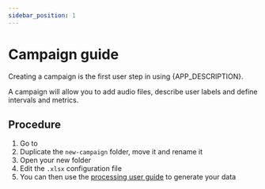 ```yaml
---
sidebar_position: 1
---
```



# Campaign guide

Creating a campaign is the first user step in using {APP_DESCRIPTION}.

A campaign will allow you to add audio files, describe user labels and define
intervals and metrics.

## Procedure

1. Go to <ExampleDirectory version={VERSION} />
2. Duplicate the `new-campaign` folder, move it and rename it
3. Open your new folder
4. Edit the `.xlsx` configuration file
5. You can then use the [processing user
   guide](./processing) to generate your data
